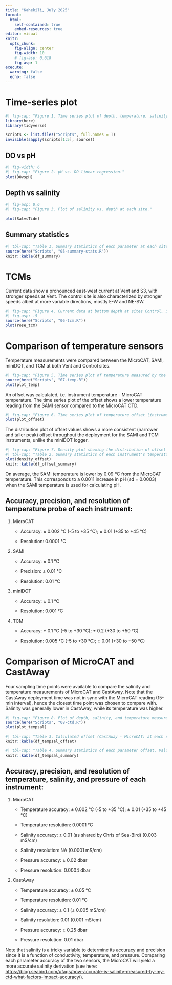 ```yaml
---
title: "Kahekili, July 2025"
format:
  html:
    self-contained: true
    embed-resources: true
editor: visual
knitr:
  opts_chunk:
    fig-align: center
    fig-width: 10
    # fig-asp: 0.618
    fig-asp: 1
execute:
  warning: false
  echo: false
---
```


# Time-series plot

```r
#| fig-cap: "Figure 1. Time series plot of depth, temperature, salinity (from MicroCAT), pH (from SAMI; salinity and temperature-corrected from MicroCAT), and DO (from miniDOT) from July 13 to 16. Shaded yellow areas are daytimes (between sunrise and sunset) and grey areas are nighttimes.Tide level predictions are also shown on the depth plot."
library(here)
library(tidyverse)

scripts <- list.files("Scripts", full.names = T)
invisible(sapply(scripts[1:5], source))

```

## DO vs pH

```r
#| fig-width: 6
#| fig-cap: "Figure 2. pH vs. DO linear regression."
plot(DOvspH)
```

## Depth vs salinity

```r
#| fig-asp: 0.6
#| fig-cap: "Figure 3. Plot of salinity vs. depth at each site."

plot(SalvsTide)
```

## Summary statistics

```r
#| tbl-cap: "Table 1. Summary statistics of each parameter at each site. Values are reported as mean ± s.d. (range)."
source(here("Scripts", "05-summary-stats.R"))
knitr::kable(df_summary)
```

# TCMs

Current data show a pronounced east-west current at Vent and S3, with stronger speeds at Vent. The control site is also characterized by stronger speeds albeit at more variable directions, mostly E-W and NE-SW.

```r
#| fig-cap: "Figure 4. Current data at bottom depth at sites Control, S3, and Vent."
#| fig-asp: .5
source(here("Scripts", "06-tcm.R"))
plot(rose_tcm)
```

# Comparison of temperature sensors

Temperature measurements were compared between the MicroCAT, SAMI, miniDOT, and TCM at both Vent and Control sites.

```r
#| fig-cap: "Figure 5. Time series plot of temperature measured by the different instruments."
source(here("Scripts", "07-temp.R"))
plot(plot_temp)

```

An offset was calculated, i.e. instrument temperature - MicroCAT temperature. The time series plot of the offset shows a lower temperature reading from the SAMI sensor compared to the MicroCAT CTD.

```r
#| fig-cap: "Figure 6. Time series plot of temperature offset (instrument - MicroCAT)."
plot(plot_offset)
```

The distribution plot of offset values shows a more consistent (narrower and taller peak) offset throughout the deployment for the SAMI and TCM instruments, unlike the miniDOT logger.

```r
#| fig-cap: "Figure 7. Density plot showing the distribution of offset values of each sensor during the deployment."
#| tbl-cap: "Table 2. Summary statistics of each instrument's temperature offset. Values are reported as mean ± s.d. (range)."
plot(density_offset)
knitr::kable(df_offset_summary)
```

On average, the SAMI temperature is lower by 0.09 ºC from the MicroCAT temperature. This corresponds to a 0.0011 increase in pH (sd = 0.0003) when the SAMI temperature is used for calculating pH.

## Accuracy, precision, and resolution of temperature probe of each instrument:

1.  MicroCAT

    -   Accuracy: ± 0.002 °C (-5 to +35 °C); ± 0.01 (+35 to +45 °C)

    -   Resolution: 0.0001 °C

2.  SAMI

    -   Accuracy: ± 0.1 °C

    -   Precision: ± 0.01 °C

    -   Resolution: 0.01 °C

3.  miniDOT

    -   Accuracy: ± 0.1 °C

    -   Resolution: 0.001 °C

4.  TCM

    -   Accuracy: ± 0.1 °C (-5 to +30 °C); ± 0.2 (+30 to +50 °C)

    -   Resolution: 0.005 °C (-5 to +30 °C); ± 0.01 (+30 to +50 °C)

# Comparison of MicroCAT and CastAway

Four sampling time points were available to compare the salinity and temperature measurements of MicroCAT and CastAway. Note that the CastAway deployment time was not in sync with the MicroCAT reading (15-min interval), hence the closest time point was chosen to compare with. Salinity was generally lower in CastAway, while its temperature was higher.

```r
#| fig-cap: "Figure 8. Plot of depth, salinity, and temperature measured by the MicroCAT and CastAway instruments at four sampling points."
source(here("Scripts", "08-ctd.R"))
plot(plot_tempsal)

```

```r
#| tbl-cap: "Table 3. Calculated offset (CastAway - MicroCAT) at each sampling point."
knitr::kable(df_tempsal_offset)
```

```r
#| tbl-cap: "Table 4. Summary statistics of each parameter offset. Values are reported as mean ± s.d. (range)."
knitr::kable(df_tempsal_summary)
```

## Accuracy, precision, and resolution of temperature, salinity, and pressure of each instrument:

1.  MicroCAT

    -   Temperature accuracy: ± 0.002 °C (-5 to +35 °C); ± 0.01 (+35 to +45 °C)

    -   Temperature resolution: 0.0001 °C

    -   Salinity accuracy: ± 0.01 (as shared by Chris of Sea-Bird) (0.003 mS/cm)

    -   Salinity resolution: NA (0.0001 mS/cm)

    -   Pressure accuracy: ± 0.02 dbar

    -   Pressure resolution: 0.0004 dbar

2.  CastAway

    -   Temperature accuracy: ± 0.05 °C

    -   Temperature resolution: 0.01 °C

    -   Salinity accuracy: ± 0.1 (± 0.005 mS/cm)

    -   Salinity resolution: 0.01 (0.001 mS/cm)

    -   Pressure accuracy: ± 0.25 dbar

    -   Pressure resolution: 0.01 dbar

Note that salinity is a tricky variable to determine its accuracy and precision since it is a function of conductivity, temperature, and pressure. Comparing each parameter accuracy of the two sensors, the MicroCAT will yield a more accurate salinity derivation (see here: <https://blog.seabird.com/ufaqs/how-accurate-is-salinity-measured-by-my-ctd-what-factors-impact-accuracy/>).
